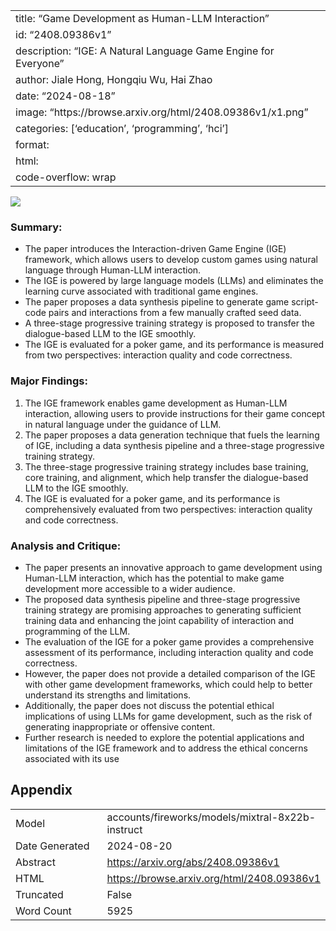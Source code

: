 
---
title: "Game Development as Human-LLM Interaction"
id: "2408.09386v1"
description: "IGE: A Natural Language Game Engine for Everyone"
author: Jiale Hong, Hongqiu Wu, Hai Zhao
date: "2024-08-18"
image: "https://browse.arxiv.org/html/2408.09386v1/x1.png"
categories: ['education', 'programming', 'hci']
format:
  html:
    code-overflow: wrap
---

![](https://browse.arxiv.org/html/2408.09386v1/x1.png)

### Summary:

- The paper introduces the Interaction-driven Game Engine (IGE) framework, which allows users to develop custom games using natural language through Human-LLM interaction.
- The IGE is powered by large language models (LLMs) and eliminates the learning curve associated with traditional game engines.
- The paper proposes a data synthesis pipeline to generate game script-code pairs and interactions from a few manually crafted seed data.
- A three-stage progressive training strategy is proposed to transfer the dialogue-based LLM to the IGE smoothly.
- The IGE is evaluated for a poker game, and its performance is measured from two perspectives: interaction quality and code correctness.

### Major Findings:

1. The IGE framework enables game development as Human-LLM interaction, allowing users to provide instructions for their game concept in natural language under the guidance of LLM.
2. The paper proposes a data generation technique that fuels the learning of IGE, including a data synthesis pipeline and a three-stage progressive training strategy.
3. The three-stage progressive training strategy includes base training, core training, and alignment, which help transfer the dialogue-based LLM to the IGE smoothly.
4. The IGE is evaluated for a poker game, and its performance is comprehensively evaluated from two perspectives: interaction quality and code correctness.

### Analysis and Critique:

- The paper presents an innovative approach to game development using Human-LLM interaction, which has the potential to make game development more accessible to a wider audience.
- The proposed data synthesis pipeline and three-stage progressive training strategy are promising approaches to generating sufficient training data and enhancing the joint capability of interaction and programming of the LLM.
- The evaluation of the IGE for a poker game provides a comprehensive assessment of its performance, including interaction quality and code correctness.
- However, the paper does not provide a detailed comparison of the IGE with other game development frameworks, which could help to better understand its strengths and limitations.
- Additionally, the paper does not discuss the potential ethical implications of using LLMs for game development, such as the risk of generating inappropriate or offensive content.
- Further research is needed to explore the potential applications and limitations of the IGE framework and to address the ethical concerns associated with its use

## Appendix

|          |          |
|----------|----------|
| Model     | accounts/fireworks/models/mixtral-8x22b-instruct       |
| Date Generated     | 2024-08-20       |
| Abstract | [https://arxiv.org/abs/2408.09386v1](https://arxiv.org/abs/2408.09386v1)        |
| HTML     | [https://browse.arxiv.org/html/2408.09386v1](https://browse.arxiv.org/html/2408.09386v1)       |
| Truncated       | False       |
| Word Count       | 5925       |